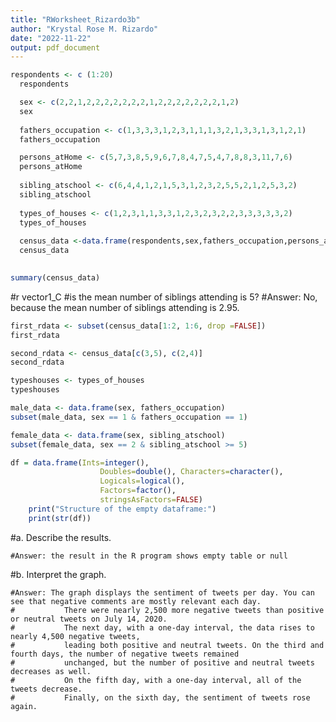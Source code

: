 ---
title: "RWorksheet_Rizardo3b"
author: "Krystal Rose M. Rizardo"
date: "2022-11-22"
output: pdf_document
---

```{r vector1_A}
respondents <- c (1:20)
  respondents

  sex <- c(2,2,1,2,2,2,2,2,2,2,1,2,2,2,2,2,2,2,1,2)
  sex
  
  fathers_occupation <- c(1,3,3,3,1,2,3,1,1,1,3,2,1,3,3,1,3,1,2,1)
  fathers_occupation  

  persons_atHome <- c(5,7,3,8,5,9,6,7,8,4,7,5,4,7,8,8,3,11,7,6)
  persons_atHome
  
  sibling_atschool <- c(6,4,4,1,2,1,5,3,1,2,3,2,5,5,2,1,2,5,3,2)
  sibling_atschool
  
  types_of_houses <- c(1,2,3,1,1,3,3,1,2,3,2,3,2,2,3,3,3,3,3,2)
  types_of_houses
  
  census_data <-data.frame(respondents,sex,fathers_occupation,persons_atHome,sibling_atschool,types_of_houses)
  census_data  
  
```
```{r vector1_B}
summary(census_data)
```

#r vector1_C
#is the mean number of siblings attending is 5?
  #Answer: No, because the mean number of siblings attending is 2.95.


```{r vector1_D}
first_rdata <- subset(census_data[1:2, 1:6, drop =FALSE])
first_rdata 
```

```{r vector1_E}
second_rdata <- census_data[c(3,5), c(2,4)]
second_rdata
```

```{r vector1_F}
typeshouses <- types_of_houses
typeshouses
```

```{r vector1_G}
male_data <- data.frame(sex, fathers_occupation)
subset(male_data, sex == 1 & fathers_occupation == 1)
```

```{r vector1_H}
female_data <- data.frame(sex, sibling_atschool) 
subset(female_data, sex == 2 & sibling_atschool >= 5)
```

```{r vector2_A}
df = data.frame(Ints=integer(),
                    Doubles=double(), Characters=character(),
                    Logicals=logical(),
                    Factors=factor(),
                    stringsAsFactors=FALSE)
    print("Structure of the empty dataframe:")
    print(str(df))
```

#a. Describe the results.
    
    #Answer: the result in the R program shows empty table or null
    
#b. Interpret the graph.
    
    #Answer: The graph displays the sentiment of tweets per day. You can see that negative comments are mostly relevant each day. 
    #           There were nearly 2,500 more negative tweets than positive or neutral tweets on July 14, 2020.
    #           The next day, with a one-day interval, the data rises to nearly 4,500 negative tweets, 
    #           leading both positive and neutral tweets. On the third and fourth days, the number of negative tweets remained 
    #           unchanged, but the number of positive and neutral tweets decreases as well.
    #           On the fifth day, with a one-day interval, all of the tweets decrease.
    #           Finally, on the sixth day, the sentiment of tweets rose again.
    
    





